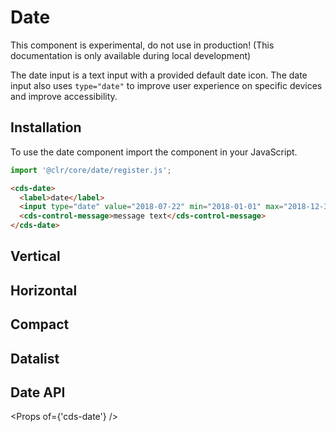 
<Meta title="Forms (Preview)/Date (Internal)/Getting Started" />

# Date

<cds-alert-group status="danger" cds-layout="m-b:lg">
  <cds-alert>
    This component is experimental, do not use in production! (This documentation is only available during local
    development)
  </cds-alert>
</cds-alert-group>

The date input is a text input with a provided default date icon. The date
input also uses `type="date"` to improve user experience on specific devices
and improve accessibility.

## Installation

To use the date component import the component in your JavaScript.

```typescript
import '@clr/core/date/register.js';
```

```html
<cds-date>
  <label>date</label>
  <input type="date" value="2018-07-22" min="2018-01-01" max="2018-12-31" />
  <cds-control-message>message text</cds-control-message>
</cds-date>
```

<Preview>
  <Story id="forms-preview-date-internal-stories--date" />
</Preview>

## Vertical

<Preview>
  <Story id="forms-preview-date-internal-stories--vertical" />
</Preview>

## Horizontal

<Preview>
  <Story id="forms-preview-date-internal-stories--horizontal" />
</Preview>

## Compact

<Preview>
  <Story id="forms-preview-date-internal-stories--compact" />
</Preview>

## Datalist

<Preview>
  <Story id="forms-preview-date-internal-stories--datalist" />
</Preview>

## Date API

<Props of={'cds-date'} />
